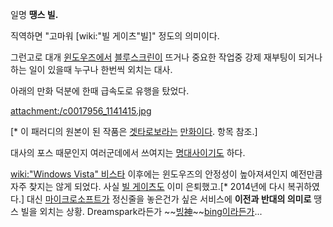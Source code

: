 일명 '''땡스 빌.'''

직역하면 "고마워 [wiki:"빌 게이츠"빌]" 정도의 의미이다.

그런고로 대개 [[윈도우즈]]에서 [[블루스크린]]이 뜨거나 중요한 작업중 강제 재부팅이 되거나 하는 일이 있을때 누구나 한번씩 외치는 대사.

아래의 만화 덕분에 한때 급속도로 유행을 탔었다.

attachment:/c0017956_1141415.jpg

[* 이 패러디의 원본이 된 작품은 [[겟타로보]]라는 [[만화]]이다. 항목 참조.]

{{{+4 "땡스 빌!"}}}

대사의 포스 때문인지 여러군데에서 쓰여지는 [[명대사]]이기도 하다.

[[wiki:"Windows Vista" 비스타]] 이후에는 윈도우즈의 안정성이 높아져셔인지 예전만큼 자주 찾지는 않게 되었다. 사실 [[빌 게이츠]]도 이미 은퇴했고.[* 2014년에 다시 복귀하였다.] 대신 [[마이크로소프트]]가 정신줄을 놓은건가 싶은 서비스에 '''이전과 반대의 의미로''' 땡스 빌을 외치는 상황. Dreamspark라든가 ~~[[빙神]]~~[[bing]]이라든가...
